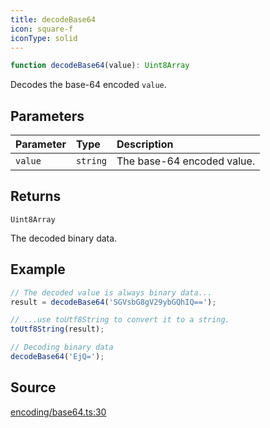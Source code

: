 ```yaml
---
title: decodeBase64
icon: square-f
iconType: solid
---
```


```ts
function decodeBase64(value): Uint8Array
```

Decodes the base-64 encoded `value`.

## Parameters

| Parameter | Type | Description |
| :------ | :------ | :------ |
| `value` | `string` | The base-64 encoded value. |

## Returns

`Uint8Array`

The decoded binary data.

## Example

```ts
// The decoded value is always binary data...
result = decodeBase64('SGVsbG8gV29ybGQhIQ==');

// ...use toUtf8String to convert it to a string.
toUtf8String(result);

// Decoding binary data
decodeBase64('EjQ=');
```

## Source

[encoding/base64.ts:30](https://github.com/dominant-strategies/quais.js/blob/6a6128e5997518521d7c754be869bb860fbe0d6e/src/encoding/base64.ts#L30)
